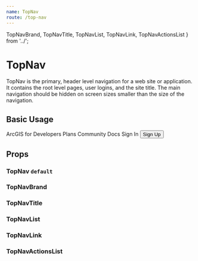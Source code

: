 ```yaml
---
name: TopNav
route: /top-nav
---
```




  TopNavBrand,
  TopNavTitle,
  TopNavList,
  TopNavLink,
  TopNavActionsList
} from '../';

# TopNav

TopNav is the primary, header level navigation for a web site or application. It
contains the root level pages, user logins, and the site title. The main
navigation should be hidden on screen sizes smaller than the size of the
navigation.

## Basic Usage

<Playground>
  <TopNav>
    <TopNavBrand href="#" src={EsriLogo} />
    <TopNavTitle href="#">ArcGIS for Developers</TopNavTitle>
    <TopNavList>
      <TopNavLink href="#" active>
        Plans
      </TopNavLink>
      <TopNavLink href="#">Community</TopNavLink>
      <TopNavLink href="#">Docs</TopNavLink>
    </TopNavList>
    <TopNavActionsList>
      <TopNavLink href="#">Sign In</TopNavLink>
      <Button clear>Sign Up</Button>
    </TopNavActionsList>
  </TopNav>
</Playground>

## Props

### TopNav `default`

<PropsTable of={TopNav} />

### TopNavBrand

<PropsTable of={TopNavBrand} />

### TopNavTitle

<PropsTable of={TopNavTitle} />

### TopNavList

<PropsTable of={TopNavList} />

### TopNavLink

<PropsTable of={TopNavLink} />

### TopNavActionsList

<PropsTable of={TopNavActionsList} />

